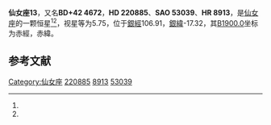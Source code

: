 {{Starbox begin
| name = 仙女座13
}}
{{Starbox observe
| epoch = [[J2000.0|J2000.0]]
| constell = [[仙女座|仙女座]]<ref name=SIMBAD>{{cite web
 | url=http://simbad.u-strasbg.fr/simbad/sim-id?Ident=HR+8913
 | title =Pulsating variable Star
 | publisher=Centre de Données astronomiques de Strasbourg
 | work=SIMBAD
 | accessdate=2012-07-13}}</ref><ref name=DATA>{{cite web
 | url=http://vizier.u-strasbg.fr/viz-bin/VizieR-5?-out.add=.&-source=5050&-corr=PK=HR&-out.max=9999&HR=8913
 | title=VizieR Detailed Page
 | accessdate=2012-07-13
 | archive-date=2016-03-05
 | archive-url=https://web.archive.org/web/20160305002820/http://vizier.u-strasbg.fr/viz-bin/VizieR-5?-out.add=.&-source=5050&-corr=PK=HR&-out.max=9999&HR=8913
 | dead-url=no
 }}</ref>
| 星官 = 
| ra = {{RA|23|27|7.4}}<ref name=SIMBAD /><ref name=DATA />
| dec = {{DEC|+42|54|43}}<ref name=SIMBAD /><ref name=DATA />
| appmag_v = 5.75<ref name=SIMBAD /><ref name=DATA />
}}
{{Starbox character
| class = B9III<ref name=SIMBAD /><ref name=DATA />
| b-v = 0<ref name=SIMBAD /><ref name=DATA />
| u-b = -0.09<ref name=SIMBAD /><ref name=DATA />
| r-i = <ref name=SIMBAD /><ref name=DATA />
| variable = 
}}
{{Starbox astrometry
| radial_v = -0.09
| prop_mo_ra = -9
| parallax = 
| p_error = 
}}
{{Starbox catalog
| names =BD+42 4672，[[SAO星表|SAO]] 53039，[[HD星表|HD]] 220885，[[HR星表|HR]] 8913}}
{{Starbox reference |Simbad=HR+8913}}
{{Starbox end}}

'''仙女座13'''，又名'''BD+42 4672'''，'''HD 220885'''、'''SAO 53039'''、'''HR 8913'''，是[[仙女座|仙女座]]的一颗恒星<ref name=SIMBAD /><ref name=DATA />，视星等为5.75，位于[[銀道座標系|銀經]]106.91，[[銀道座標系|銀緯]]-17.32，其[[B1900.0|B1900.0]]坐标为赤經{{RA|23|22|18.1}}，赤緯{{DEC|+42|-17.32|41}}。

== 参考文献 ==
{{reflist}}

{{star-stub}}

{{仙女座恒星}}
[[Category:仙女座|Category:仙女座]]
[[Category:HD和HDE天體|220885]]
[[Category:HR天體|8913]]
[[Category:SAO天體|53039]]